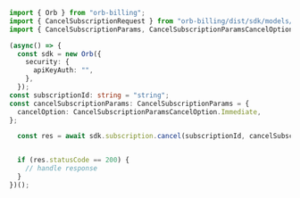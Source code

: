 ```typescript Cancel.ts
import { Orb } from "orb-billing";
import { CancelSubscriptionRequest } from "orb-billing/dist/sdk/models/operations";
import { CancelSubscriptionParams, CancelSubscriptionParamsCancelOption } from "orb-billing/dist/sdk/models/shared";

(async() => {
  const sdk = new Orb({
    security: {
      apiKeyAuth: "",
    },
  });
const subscriptionId: string = "string";
const cancelSubscriptionParams: CancelSubscriptionParams = {
  cancelOption: CancelSubscriptionParamsCancelOption.Immediate,
};

  const res = await sdk.subscription.cancel(subscriptionId, cancelSubscriptionParams);


  if (res.statusCode == 200) {
    // handle response
  }
})();
```

